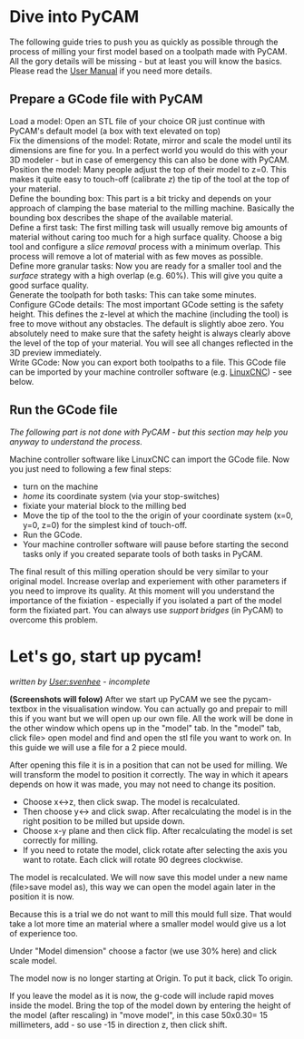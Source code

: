 = Dive into PyCAM =

The following guide tries to push you as quickly as possible through the process of milling your first model based on a toolpath made with PyCAM. All the gory details will be missing - but at least you will know the basics. Please read the [[User Manual]] if you need more details.

== Prepare a GCode file with PyCAM ==
; Load a model: Open an STL file of your choice OR just continue with PyCAM's default model (a box with text elevated on top)
; Fix the dimensions of the model: Rotate, mirror and scale the model until its dimensions are fine for you. In a perfect world you would do this with your 3D modeler - but in case of emergency this can also be done with PyCAM.
; Position the model: Many people adjust the top of their model to z=0. This makes it quite easy to touch-off (calibrate ''z'') the tip of the tool at the top of your material.
; Define the bounding box: This part is a bit tricky and depends on your approach of clamping the base material to the milling machine. Basically the bounding box describes the shape of the available material.
; Define a first task: The first milling task will usually remove big amounts of material without caring too much for a high surface quality. Choose a big tool and configure a ''slice removal'' process with a minimum overlap. This process will remove a lot of material with as few moves as possible.
; Define more granular tasks: Now you are ready for a smaller tool and the ''surface'' strategy with a high overlap (e.g. 60%). This will give you quite a good surface quality.
; Generate the toolpath for both tasks: This can take some minutes.
; Configure GCode details: The most important GCode setting is the safety height. This defines the z-level at which the machine (including the tool) is free to move without any obstacles. The default is slightly aboe zero. You absolutely need to make sure that the safety height is always clearly above the level of the top of your material. You will see all changes reflected in the 3D preview immediately.
; Write GCode: Now you can export both toolpaths to a file. This GCode file can be imported by your machine controller software (e.g. [http://linuxcnc.org LinuxCNC]) - see below.

== Run the GCode file ==
''The following part is not done with PyCAM - but this section may help you anyway to understand the process.''

Machine controller software like LinuxCNC can import the GCode file. Now you just need to following a few final steps:
* turn on the machine
* ''home'' its coordinate system (via your stop-switches)
* fixiate your material block to the milling bed
* Move the tip of the tool to the the origin of your coordinate system (x=0, y=0, z=0) for the simplest kind of touch-off.
* Run the GCode.
* Your machine controller software will pause before starting the second tasks only if you created separate tools of both tasks in PyCAM.

The final result of this milling operation should be very similar to your original model. Increase overlap and experiement with other parameters if you need to improve its quality. At this moment will you understand the importance of the fixiation - especially if you isolated a part of the model form the fixiated part. You can always use ''support bridges'' (in PyCAM) to overcome this problem.

= Let's go, start up pycam! =
''written by [[User:svenhee]] - incomplete''

'''(Screenshots will folow)'''
After we start up PyCAM we see the pycam-textbox in the visualisation window. You can actually go and prepair to mill this if you want but we will open up our own file. All the work will be done in the other window which opens up in the "model" tab. In the "model" tab, click file> open model and find and open the stl file you want to work on. In this guide we will use a file for a 2 piece mould.


After opening this file it is in a position that can not be used for milling. We will transform the model to position it correctly. The way in which it apears depends on how it was made, you may not need to change its position.

* Choose x<->z, then click swap. The model is recalculated.
* Then choose y<-> and click swap. After recalculating the model is in the right position to be milled but upside down.
* Choose x-y plane and then click flip. After recalculating the model is set correctly for milling.
* If you need to rotate the model, click rotate after selecting the axis you want to rotate. Each click will rotate 90 degrees clockwise.

The model is recalculated. We will now save this model under a new name (file>save model as), this way we can open the model again later in the position it is now.

Because this is a trial we do not want to mill this mould full size. That would take a lot more time an material where a smaller model would give us a lot of experience too.

Under "Model dimension" choose a factor (we use 30% here) and click scale model.

The model now is no longer starting at Origin. To put it back, click To origin.

If you leave the model as it is now, the g-code will include rapid moves inside the model. Bring the top of the model down by entering the height of the model (after rescaling) in "move model", in this case 50x0.30= 15 millimeters, add - so use -15 in direction z, then click shift.
